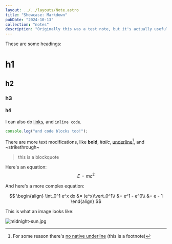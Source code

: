 ```yaml
---
layout: ../../layouts/Note.astro
title: "Showcase: Markdown"
pubDate: "2024-10-13"
collection: "notes"
description: "Originally this was a test note, but it's actually useful to see  everything in one place in case I accidentally break something."
---
```


These are some headings:

# h1

## h2

### h3

#### h4

I can also do [links](https://example.com), and `inline code`.

```js
console.log("and code blocks too!");
```

There are more text modifications, like **bold**, _italic_, <ins>underline</ins>[^1], and ~strikethrough~

> this is a blockquote

Here's an equation: $$E = mc^2$$

And here's a more complex equation:

$$
\begin{align}
\int_0^1 e^x dx &= (e^x)\vert_0^1\\
&= e^1 - e^0\\
&= e - 1
\end{align}
$$

This is what an image looks like:

![midnight-sun.jpg](https://sydneyn.dev/cdn-cgi/image/width=2230,height=975,quality=100,format=auto/https://c.sydneyn.dev/gallery/midnight-sun.jpg)

[^1]: For some reason there's [no native underline](https://stackoverflow.com/q/3003476) (this is a footnote)
